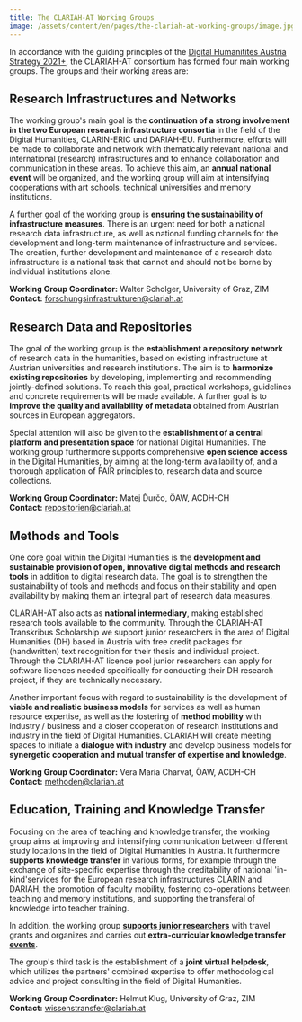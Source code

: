 ```yaml
---
title: The CLARIAH-AT Working Groups
image: /assets/content/en/pages/the-clariah-at-working-groups/image.jpg
---
```

In accordance with the guiding principles of the [Digital Humanitites Austria Strategy 2021+](http://gams.uni-graz.at/o:clariah.dha-strategie-2021-en), the CLARIAH-AT consortium has formed four main working groups. The groups and their working areas are:

## Research Infrastructures and Networks

The working group's main goal is the **continuation of a strong involvement in the two European research infrastructure consortia** in the field of the Digital Humanities, CLARIN-ERIC und DARIAH-EU. Furthermore, efforts will be made to collaborate and network with thematically relevant national and international (research) infrastructures and to enhance collaboration and communication in these areas. To achieve this aim, an **annual national event** will be organized, and the working group will aim at intensifying cooperations with art schools, technical universities and memory institutions.

A further goal of the working group is **ensuring the sustainability of infrastructure measures**. There is an urgent need for both a national research data infrastructure, as well as national funding channels for the development and long-term maintenance of infrastructure and services. The creation, further development and maintenance of a research data infrastructure is a national task that cannot and should not be borne by individual institutions alone.

**Working Group Coordinator:** Walter Scholger, University of Graz, ZIM\
**Contact:** [forschungsinfrastrukturen@clariah.at](mailto:forschungsinfrastrukturen@clariah.at)

## Research Data and Repositories

The goal of the working group is the **establishment a repository network** of research data in the humanities, based on existing infrastructure at Austrian universities and research institutions. The aim is to **harmonize existing repositories** by developing, implementing and recommending jointly-defined solutions. To reach this goal, practical workshops, guidelines and concrete requirements will be made available. A further goal is to **improve the quality and availability of metadata** obtained from Austrian sources in European aggregators.

Special attention will also be given to the **establishment of a** **central platform and presentation space** for national Digital Humanities. The working group furthermore supports comprehensive **open science access** in the Digital Humanities, by aiming at the long-term availability of, and a thorough application of FAIR principles to, research data and source collections.

**Working Group Coordinator:** Matej Ďurčo, ÖAW, ACDH-CH\
**Contact:** [repositorien@clariah.at](<mailto: repositorien@clariah.at>)

## Methods and Tools

One core goal within the Digital Humanities is the **development and sustainable provision of open, innovative digital methods and research tools** in addition to digital research data. The goal is to strengthen the sustainability of tools and methods and focus on their stability and open availability by making them an integral part of research data measures.

CLARIAH-AT also acts as **national intermediary**, making established research tools available to the community. Through the CLARIAH-AT Transkribus Scholarship we support junior researchers in the area of Digital Humanities (DH) based in Austria with free credit packages for (handwritten) text recognition for their thesis and individual project. Through the CLARIAH-AT licence pool junior researchers can apply for software licences needed specifically for conducting their DH research project, if they are technically necessary.

Another important focus with regard to sustainability is the development of **viable and realistic business models** for services as well as human resource expertise, as well as the fostering of **method mobility** with industry / business and a closer cooperation of research institutions and industry in the field of Digital Humanities. CLARIAH will create meeting spaces to initiate a **dialogue with industry** and develop business models for **synergetic cooperation and mutual transfer of expertise and knowledge**.

**Working Group Coordinator:** Vera Maria Charvat, ÖAW, ACDH-CH\
**Contact:** [methoden@clariah.at](<mailto: methoden@clariah.at>)

## Education, Training and Knowledge Transfer

Focusing on the area of teaching and knowledge transfer, the working group aims at improving and intensifying communication between different study locations in the field of Digital Humanities in Austria. It furthermore **supports knowledge transfer** in various forms, for example through the exchange of site-specific expertise through the creditability of national 'in-kind'services for the European research infrastructures CLARIN and DARIAH, the promotion of faculty mobility, fostering co-operations between teaching and memory institutions, and supporting the transferal of knowledge into teacher training.

In addition, the working group [**supports junior researchers**](https://clariah.at/funding-opportunities-for-junior-researcher/) with travel grants and organizes and carries out **extra-curricular knowledge transfer [events](https://clariah.at/events/)**.

The group's third task is the establishment of a **joint virtual helpdesk**, which utilizes the partners' combined expertise to offer methodological advice and project consulting in the field of Digital Humanities.

**Working Group Coordinator:** Helmut Klug, University of Graz, ZIM\
**Contact:** [wissenstransfer@clariah.at](<mailto: wissenstransfer@clariah.at>)
